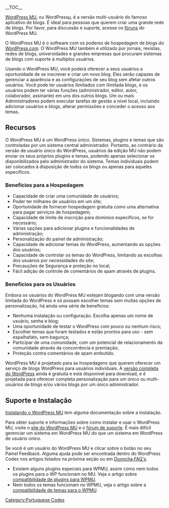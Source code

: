 {{Message|
| background = #FFDCDC
| border = #B01
| color = #000000
| text = <strong>ATTENTION!</strong> WordPress MU is no longer under active development as a separate product. Its features were rolled into core and released with WordPress 3.0. You can simply proceed by [[Installing WordPress]] and [[Create A Network]] instead. It functions generally the same.
}}
__TOC__

[http://mu.wordpress.org/ WordPress MU], ou WordPressμ, é a versão multi-usuário do famoso aplicativo de blogs. É ideal para pessoas que querem criar uma grande rede de blogs. Por favor, para discussão e suporte, acesse os [http://mu.wordpress.org/forums/ fóruns] do WordPress MU.

O WordPress MU é o software com os poderes de hospedagem de blogs do [http://pt-br.wordpress.com/ WordPress.com]. O WordPress MU também é utilizado por jornais, revistas, redes de blogs, universidades e grandes empresas que procuram sistemas de blogs com suporte à multiplos usuários.

Usando o WordPress MU, você poderá oferecer a seus usuários a oportunidade de se inscrever e criar um novo blog. Eles serão capazes de gerenciar a aparência e as configurações de seu blog sem afetar outros usuários. Você pode ter usuários ilimitados com ilimitada blogs, e os usuários podem ter várias funções (administrador, editor, autor, colaborador, assinante) em uns dos outros blogs. Um ou mais Administradores podem executar tarefas de gestão a nível local, incluindo adicionar usuários e blogs, alterar permissões e conceder o acesso aos temas.

==Recursos==
O WordPress MU é um WordPress único. Sistemas, plugins e temas que são controladas por um sistema central administrador. Portanto, ao contrário da versão de usuário único do WordPress, usuários da edição MU não podem enviar os seus próprios plugins e temas, podendo apenas selecionar os disponibilizados pelo administrador do sistema. Temas individuais podem ser colocados à disposição de todos os blogs ou apenas para aqueles específicos.

===Benefícios para a Hospedagem===
* Capacidade de criar uma comunidade de usuários;
* Poder ter milhares de usuários em um site;
* Oportunidade de fornecer hospedagem gratuita como uma alternativa para pagar serviços de hospedagem;
* Capacidade de limite de inscrição para domínios específicos, se for necessário;
* Várias opções para adicionar plugins e funcionalidades de administração;
* Personalização do painel de administração;
* Capacidade de adicionar temas do WordPress, aumentando as opções dos usuários;
* Capacidade de controlar os temas do WordPress, limitando as escolhas dos usuários por necessidades do site;
* Precauções de Segurança e proteção no local;
* Fácil adição de controle de comentários de spam através de plugins.

===Benefícios para os Usuários===
Embora os usuários do WordPress MU estejam blogando com uma versão limitada do WordPress e só possam escolher temas sem muitas opções de personalização, há ainda uma série de benefícios:

* Nenhuma instalação ou configuração. Escolha apenas um nome de usuário, senha e blog;
* Uma oportunidade de testar o WordPress com pouco ou nenhum risco;
* Escolher temas que foram testados e estão prontos para uso - sem espalhafato, sem bagunça;
* Participar de uma comunidade, com um potencial de relacionamento da comunidade através da concorrência e premiação;
* Proteção contra comentários de spam embutido.

WordPress MU é projetado para as hospedagens que querem oferecer um serviço de blogs WordPress para usuários individuais. A [http://wordpress.org/download/ versão completa do WordPress] ainda é gratuita e está disponível para download, e é projetada para oferecer completa personalização para um único ou multi-usuários de blogs e/ou vários blogs por um único administrador.

==Suporte e Instalação==
[[Installing WPMU|Instalando o WordPress MU]] tem alguma documentação sobre a instalação.

Para obter suporte e informações sobre como instalar e usar o WordPress MU, visite o [http://mu.wordpress.org/ site do WordPress MU] e o [http://mu.wordpress.org/forums fórum de suporte]. É mais difícil gerenciar um sistema em WordPress MU do que um sistema em WordPress de usuário único.

Se você é um usuário do WordPress MU  e clicar sobre o botão no seu Painel Feedback. Alguma ajuda pode ser encontrada dentro do WordPress Codex nos artigos listados na próxima seção ou em [http://donncha.wordpress.com/2005/09/23/wordpresscom-faq/ Donncha FAQ's].

* Existem alguns plugins especiais para WPMU, assim como nem todos os plugins para o WP funcionam no MU. Veja o artigo sobre [[WPMU_Plugin_Compability|compatibilidade de plugins para WPMU]].
* Nem todos os temas funcionam no WPMU, veja o artigo sobre a [[WPMU Theme Compability|compatibilidade de temas para o WPMU]].



[[Category:Portuguese Codex]]